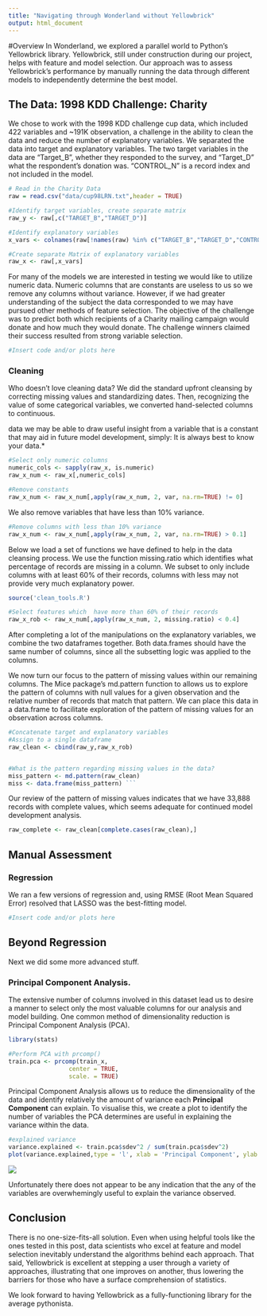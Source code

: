 ```yaml
---
title: "Navigating through Wonderland without Yellowbrick"
output: html_document
---
```


#Overview
In Wonderland, we explored a parallel world to Python's Yellowbrick library. Yellowbrick, still under construction during our project, helps with feature and model selection. Our approach was to assess Yellowbrick's performance by manually running the data through different models to independently determine the best model.

## The Data: 1998 KDD Challenge: Charity
We chose to work with the 1998 KDD challenge cup data, which included 422 variables and ~191K observation, a challenge in the ability to clean the data and reduce the number of explanatory variables. We separated the data into target and explanatory variables. The two target variables in the data are "Target\_B", whether they responded to the survey, and "Target\_D" what the respondent's donation was. "CONTROL\_N" is a record index and not included in the model. 

```r
# Read in the Charity Data
raw = read.csv("data/cup98LRN.txt",header = TRUE)

#Identify target variables, create separate matrix
raw_y <- raw[,c("TARGET_B","TARGET_D")]

#Identify explanatory variables
x_vars <- colnames(raw[!names(raw) %in% c("TARGET_B","TARGET_D","CONTROLN")])

#Create separate Matrix of explanatory variables
raw_x <- raw[,x_vars]
```

For many of the models we are interested in testing we would like to utilize numeric data. Numeric columns that are constants are useless to us so we remove any columns without variance. However, if we had greater understanding of the subject the data corresponded to we may have pursued other methods of feature selection. The objective of the challenge was to predict both which recipients of a Charity mailing campaign would donate and how much they would donate. The challenge winners claimed their success resulted from strong variable selection. 

```r
#Insert code and/or plots here
```

### Cleaning
Who doesn't love cleaning data? We did the standard upfront cleansing by correcting missing values and standardizing dates. Then, recognizing the value of some categorical variables, we converted hand-selected columns to continuous. 

data we may be able to draw useful insight from a variable that is a constant that may aid in future model development, simply: It is always best to know your data.*
```r
#Select only numeric columns
numeric_cols <- sapply(raw_x, is.numeric)
raw_x_num <- raw_x[,numeric_cols]

#Remove constants 
raw_x_num <- raw_x_num[,apply(raw_x_num, 2, var, na.rm=TRUE) != 0]

```

We also remove variables that have less than 10% variance.
```r
#Remove columns with less than 10% variance
raw_x_num <- raw_x_num[,apply(raw_x_num, 2, var, na.rm=TRUE) > 0.1]
```

Below we load a set of functions we have defined to help in the data cleansing process. We use the function missing.ratio which identifies what percentage of records are missing in a column. We subset to only include columns with at least 60% of their records, columns with less may not provide very much explanatory power.
```r
source('clean_tools.R')

#Select features which  have more than 60% of their records
raw_x_rob <- raw_x_num[,apply(raw_x_num, 2, missing.ratio) < 0.4]
```

After completing a lot of the manipulations on the explanatory variables, we combine the two dataframes together. Both data.frames should have the same number of columns, since all the subsetting logic was applied to the columns.

We now turn our focus to the pattern of missing values within our remaining columns. The Mice package's md.pattern function to allows us to explore the pattern of columns with null values for a given observation and the relative number of records that match that pattern. We can place this data in a data.frame to facilitate exploration of the pattern of missing values for an observation across columns.
```r
#Concatenate target and explanatory variables 
#Assign to a single dataframe
raw_clean <- cbind(raw_y,raw_x_rob)


#What is the pattern regarding missing values in the data?
miss_pattern <- md.pattern(raw_clean)
miss <- data.frame(miss_pattern) ```
```

Our review of the pattern of missing values indicates that we have 33,888 records with complete values, which seems adequate for continued model development analysis.
```r
raw_complete <- raw_clean[complete.cases(raw_clean),]
```

## Manual Assessment
### Regression
We ran a few versions of regression and, using RMSE (Root Mean Squared Error) resolved that LASSO was the best-fitting model.

```r
#Insert code and/or plots here
```

## Beyond Regression
Next we did some more advanced stuff. 

### Principal Component Analysis.
The extensive number of columns involved in this dataset lead us to desire a manner to select only the most valuable columns for our analysis and model building. One common method of dimensionality reduction is Principal Component Analysis (PCA).
```r
library(stats)

#Perform PCA with prcomp()
train.pca <- prcomp(train_x,
                 center = TRUE,
                 scale. = TRUE)
```

Principal Component Analysis allows us to reduce the dimensionality of the data and identify relatively the amount of variance each __Principal Component__ can explain. To visualise this, we create a plot to identify the number of variables the PCA determines are useful in explaining the variance within the data.
```r
#explained variance
variance.explained <- train.pca$sdev^2 / sum(train.pca$sdev^2)
plot(variance.explained,type = 'l', xlab = 'Principal Component', ylab = 'Variance Explained')
```
![](wonderland_pca_var_exp.png)

Unfortunately there does not appear to be any indication that the any of the variables are overwhemingly useful to explain the variance observed.

## Conclusion
There is no one-size-fits-all solution. Even when using helpful tools like the ones tested in this post, data scientists who excel at feature and model selection inevitably understand the algorithms behind each approach. That said, Yellowbrick is excellent at stepping a user through a variety of approaches, illustrating that one improves on another, thus lowering the barriers for those who have a surface comprehension of statistics. 

We look forward to having Yellowbrick as a fully-functioning library for the average pythonista. 
